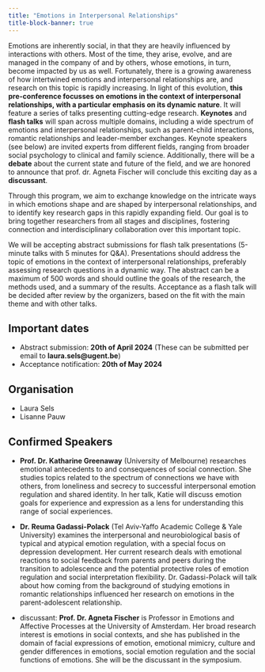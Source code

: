 ```yaml
---
title: "Emotions in Interpersonal Relationships"
title-block-banner: true
---
```


Emotions are inherently social, in that they are heavily influenced by interactions with others. Most of the time, they arise, evolve, and are managed in the company of and by others, whose emotions, in turn, become impacted by us as well. Fortunately, there is a growing awareness of how intertwined emotions and interpersonal relationships are, and research on this topic is rapidly increasing. In light of this evolution, **this pre-conference focusses on emotions in the context of interpersonal relationships, with a particular emphasis on its dynamic nature**. It will feature a series of talks presenting cutting-edge research. **Keynotes** and **flash talks** will span across multiple domains, including a wide spectrum of emotions and interpersonal relationships, such as parent-child interactions, romantic relationships and leader-member exchanges. Keynote speakers (see below) are invited experts from different fields, ranging from broader social psychology to clinical and family science. Additionally, there will be a **debate** about the current state and future of the field, and we are honored to announce that prof. dr. Agneta Fischer will conclude this exciting day as a **discussant**. 

Through this program, we aim to exchange knowledge on the intricate ways in which emotions shape and are shaped by interpersonal relationships, and to identify key research gaps in this rapidly expanding field. Our goal is to bring together researchers from all stages and disciplines, fostering connection and interdisciplinary collaboration over this important topic.

We will be accepting abstract submissions for flash talk presentations (5-minute talks with 5 minutes for Q&A). Presentations should address the topic of emotions in the context of interpersonal relationships, preferably assessing research questions in a dynamic way. The abstract can be a maximum of 500 words and should outline the goals of the research, the methods used, and a summary of the results. Acceptance as a flash talk will be decided after review by the organizers, based on the fit with the main theme and with other talks. 

## Important dates

- Abstract submission: **20th of April 2024** (These can be submitted per email to **laura.sels@ugent.be**)
- Acceptance notification: **20th of May 2024**

## Organisation

- Laura Sels
- Lisanne Pauw 

## Confirmed Speakers

 - **Prof. Dr. Katharine Greenaway** (University of Melbourne) researches emotional antecedents to and consequences of social connection. She studies topics related to the spectrum of connections we have with others, from loneliness and secrecy to successful interpersonal emotion regulation and shared identity. In her talk, Katie will discuss emotion goals for experience and expression as a lens for understanding this range of social experiences.

- **Dr. Reuma Gadassi-Polack** (Tel Aviv-Yaffo Academic College & Yale University) examines the interpersonal and neurobiological basis of typical and atypical emotion regulation, with a special focus on depression development. Her current research deals with emotional reactions to social feedback from parents and peers during the transition to adolescence and the potential protective roles of emotion regulation and social interpretation flexibility. Dr. Gadassi-Polack will talk about how coming from the background of studying emotions in romantic relationships influenced her research on emotions in the parent-adolescent relationship.

- discussant: **Prof. Dr. Agneta Fischer** is Professor in Emotions and Affective Processes at the University of Amsterdam. Her broad research interest is emotions in social contexts, and she has published in the domain of facial expressions of emotion, emotional mimicry, culture and gender differences in emotions, social emotion regulation and the social functions of emotions. She will be the discussant in the symposium.